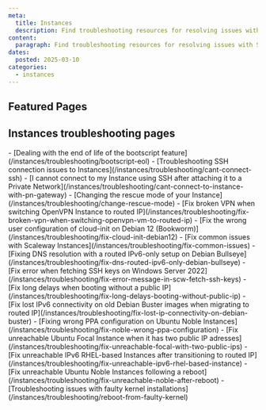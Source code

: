 ```yaml
---
meta:
  title: Instances
  description: Find troubleshooting resources for resolving issues with Scaleway Instances.
content:
  paragraph: Find troubleshooting resources for resolving issues with Scaleway Instances.
dates:
  posted: 2025-03-10
categories:
  - instances
---
```


<ProductHeader
  productName="Instances troubleshooting"
  productLogo="instance"
  description="Learn how to fix the most common issues with Scaleway Instances."
/>

## Featured Pages

<Grid>
    <DefaultCard
      title="Instances FAQ"
      description="General info on Instances."
      url="/instances/faq/"
      label="See more"
    />
    <DefaultCard
      title="Choosing the best Scaleway Instance type for your workload"
      description="Compare pricing and specs."
      url="/instances/reference-content/choosing-instance-type/"
      label="See more"
    />
    <DefaultCard
      title="Instances datasheet"
      description="Technical specs for all Instances."
      url="/instances/reference-content/instances-datasheet/"
      label="See more"
    />
</Grid>
<Grid>
    <DefaultCard
      title="Understanding the differences between ARM and x86 Instances"
      description="Key x86 vs ARM CPU differences."
      url="/instances/reference-content/understanding-differences-x86-arm/"
      label="See more"
    />
    <DefaultCard
      title="Understanding Scaleway Instance pricing"
      description="How Instance pricing and billing work."
      url="/instances/reference-content/understanding-instance-pricing/"
      label="See more"
    />
    <DefaultCard
      title="Instances internet and Block Storage bandwidth overview"
      description="Bandwidth details for Instances."
      url="/instances/reference-content/instances-bandwidth-overview/"
      label="See more"
    />
</Grid>

## Instances troubleshooting pages

<LinksList>
  - [Dealing with the end of life of the bootscript feature](/instances/troubleshooting/bootscript-eol)
  - [Troubleshooting SSH connection issues to Instances](/instances/troubleshooting/cant-connect-ssh)
  - [I cannot connect to my Instance using SSH after attaching it to a Private Network](/instances/troubleshooting/cant-connect-to-instance-with-pn-gateway)
  - [Changing the rescue mode of your Instance](/instances/troubleshooting/change-rescue-mode)
  - [Fix broken VPN when switching OpenVPN Instance to routed IP](/instances/troubleshooting/fix-broken-vpn-when-switching-openvpn-vm-to-routed-ip)
  - [Fix the wrong user configuration of cloud-init on Debian 12 (Bookworm)](/instances/troubleshooting/fix-cloud-init-debian12)
  - [Fix common issues with Scaleway Instances](/instances/troubleshooting/fix-common-issues)
  - [Fixing DNS resolution with a routed IPv6-only setup on Debian Bullseye](/instances/troubleshooting/fix-dns-routed-ipv6-only-debian-bullseye)
  - [Fix error when fetching SSH keys on Windows Server 2022](/instances/troubleshooting/fix-error-message-in-scw-fetch-ssh-keys)
  - [Fix long delays when booting without a public IP](/instances/troubleshooting/fix-long-delays-booting-without-public-ip)
  - [Fix lost IPv6 connectivity on old Debian Buster images when migrating to routed IP](/instances/troubleshooting/fix-lost-ip-connectivity-on-debian-buster)
  - [Fixing wrong PPA configuration on Ubuntu Noble Instances](/instances/troubleshooting/fix-noble-wrong-ppa-configuration)
  - [Fix unreachable Ubuntu Focal Instance when it has two public IP adresses](/instances/troubleshooting/fix-unreachable-focal-with-two-public-ips)
  - [Fix unreachable IPv6 RHEL-based Instances after transitioning to routed IP](/instances/troubleshooting/fix-unreachable-ipv6-rhel-based-instance)
  - [Fix unreachable Ubuntu Noble Instances following a reboot](/instances/troubleshooting/fix-unreachable-noble-after-reboot)
  - [Troubleshooting issues with faulty kernel installations](/instances/troubleshooting/reboot-from-faulty-kernel)
</LinksList>
